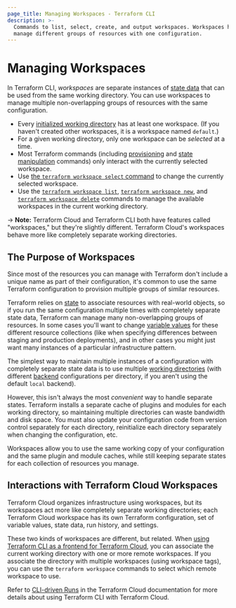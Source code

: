 ```yaml
---
page_title: Managing Workspaces - Terraform CLI
description: >-
  Commands to list, select, create, and output workspaces. Workspaces help
  manage different groups of resources with one configuration.
---
```


# Managing Workspaces

In Terraform CLI, _workspaces_ are separate instances of
[state data](/language/state) that can be used from the same working
directory. You can use workspaces to manage multiple non-overlapping groups of
resources with the same configuration.

- Every [initialized working directory](/cli/init) has at least
  one workspace. (If you haven't created other workspaces, it is a workspace
  named `default`.)
- For a given working directory, only one workspace can be _selected_ at a time.
- Most Terraform commands (including [provisioning](/cli/run)
  and [state manipulation](/cli/state) commands) only interact
  with the currently selected workspace.
- Use [the `terraform workspace select` command](/cli/commands/workspace/select)
  to change the currently selected workspace.
- Use the [`terraform workspace list`](/cli/commands/workspace/list),
  [`terraform workspace new`](/cli/commands/workspace/new), and
  [`terraform workspace delete`](/cli/commands/workspace/delete) commands
  to manage the available workspaces in the current working directory.

-> **Note:** Terraform Cloud and Terraform CLI both have features called
"workspaces," but they're slightly different. Terraform Cloud's workspaces
behave more like completely separate working directories.

## The Purpose of Workspaces

Since most of the resources you can manage with Terraform don't include a unique
name as part of their configuration, it's common to use the same Terraform
configuration to provision multiple groups of similar resources.

Terraform relies on [state](/language/state) to associate resources with
real-world objects, so if you run the same configuration multiple times with
completely separate state data, Terraform can manage many non-overlapping groups
of resources. In some cases you'll want to change
[variable values](/language/values/variables) for these different
resource collections (like when specifying differences between staging and
production deployments), and in other cases you might just want many instances
of a particular infrastructure pattern.

The simplest way to maintain multiple instances of a configuration with
completely separate state data is to use multiple
[working directories](/cli/init) (with different
[backend](/language/settings/backends/configuration) configurations per directory, if you
aren't using the default `local` backend).

However, this isn't always the most _convenient_ way to handle separate states.
Terraform installs a separate cache of plugins and modules for each working
directory, so maintaining multiple directories can waste bandwidth and disk
space. You must also update your configuration code from version control
separately for each directory, reinitialize each directory separately when
changing the configuration, etc.

Workspaces allow you to use the same working copy of your configuration and the
same plugin and module caches, while still keeping separate states for each
collection of resources you manage.

## Interactions with Terraform Cloud Workspaces

Terraform Cloud organizes infrastructure using workspaces, but its workspaces
act more like completely separate working directories; each Terraform Cloud
workspace has its own Terraform configuration, set of variable values, state
data, run history, and settings.

These two kinds of workspaces are different, but related. When [using Terraform
CLI as a frontend for Terraform Cloud](/cli/cloud), you can associate the current working
directory with one or more remote workspaces. If you associate the
directory with multiple workspaces (using workspace tags), you can use the
`terraform workspace` commands to select which remote workspace to use.

Refer to [CLI-driven Runs](/cloud-docs/run/cli) in the Terraform Cloud documentation for more details about using Terraform CLI with Terraform Cloud.
